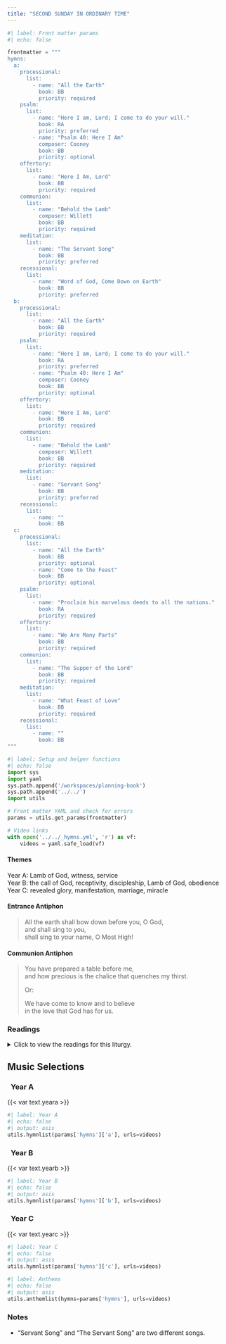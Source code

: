 ```yaml
---
title: "SECOND SUNDAY IN ORDINARY TIME"
---
```


```python
#| label: Front matter params
#| echo: false

frontmatter = """
hymns:
  a:
    processional:
      list:
        - name: "All the Earth"
          book: BB
          priority: required
    psalm:
      list:
        - name: "Here I am, Lord; I come to do your will."
          book: RA
          priority: preferred
        - name: "Psalm 40: Here I Am"
          composer: Cooney
          book: BB
          priority: optional
    offertory:
      list:
        - name: "Here I Am, Lord"
          book: BB
          priority: required
    communion:
      list:
        - name: "Behold the Lamb"
          composer: Willett
          book: BB
          priority: required
    meditation:
      list:
        - name: "The Servant Song"
          book: BB
          priority: preferred
    recessional:
      list:
        - name: "Word of God, Come Down on Earth"
          book: BB
          priority: preferred
  b:
    processional:
      list:
        - name: "All the Earth"
          book: BB
          priority: required
    psalm:
      list:
        - name: "Here I am, Lord; I come to do your will."
          book: RA
          priority: preferred
        - name: "Psalm 40: Here I Am"
          composer: Cooney
          book: BB
          priority: optional
    offertory:
      list:
        - name: "Here I Am, Lord"
          book: BB
          priority: required
    communion:
      list:
        - name: "Behold the Lamb"
          composer: Willett
          book: BB
          priority: required
    meditation:
      list:
        - name: "Servant Song"
          book: BB
          priority: preferred
    recessional:
      list:
        - name: ""
          book: BB
  c:
    processional:
      list:
        - name: "All the Earth"
          book: BB
          priority: optional
        - name: "Come to the Feast"
          book: BB
          priority: optional
    psalm:
      list:
        - name: "Proclaim his marvelous deeds to all the nations."
          book: RA
          priority: required
    offertory:
      list:
        - name: "We Are Many Parts"
          book: BB
          priority: required
    communion:
      list:
        - name: "The Supper of the Lord"
          book: BB
          priority: required
    meditation:
      list:
        - name: "What Feast of Love"
          book: BB
          priority: required
    recessional:
      list:
        - name: ""
          book: BB
"""
```

```python
#| label: Setup and helper functions
#| echo: false
import sys
import yaml
sys.path.append('/workspaces/planning-book')
sys.path.append('../../')
import utils

# Front matter YAML and check for errors
params = utils.get_params(frontmatter)

# Video links
with open('../../_hymns.yml', 'r') as vf:
    videos = yaml.safe_load(vf)
```

:::  {.red}
#### **Themes**
:::

[Year A:]{.red} Lamb of God, witness, service  
[Year B:]{.red} the call of God, receptivity, discipleship, Lamb of
God, obedience  
[Year C:]{.red} revealed glory, manifestation, marriage, miracle  

:::  {.red}
#### **Entrance Antiphon**
:::

> All the earth shall bow down before you, O God,  
> and shall sing to you,  
> shall sing to your name, O Most High!

:::  {.red}
#### **Communion Antiphon**
:::

> You have prepared a table before me,  
> and how precious is the chalice that quenches my thirst.  
>  
> [Or:]{.red}  
>  
> We have come to know and to believe  
> in the love that God has for us.

:::: {.content-visible when-format="html"}
::: {.red}
### Readings
:::

<details>
  <summary>Click to view the readings for this liturgy.</summary>

::: {.red}
### &nbsp; Year A

#### First Reading [Isaiah 49:3, 5-6]{style="float:right" .small}
:::

The LORD said to me: You are my servant,  
Israel, through whom I show my glory.  
Now the LORD has spoken  
who formed me as his servant from the womb,  
that Jacob may be brought back to him  
and Israel gathered to him;  
and I am made glorious in the sight of the LORD,  
and my God is now my strength!  
It is too little, the LORD says, for you to be my servant,  
to raise up the tribes of Jacob,  
and restore the survivors of Israel;  
I will make you a light to the nations,  
that my salvation may reach to the ends of the earth.

***

::: {.red}
#### Responsorial Psalm [Psalm 40:2, 4, 7-8, 8-9, 10]{style="float:right" .small}
:::

**[℟.]{.red}** **Here am I, Lord; I come to do your will.**  

I have waited, waited for the LORD,  
and he stooped toward me and heard my cry.  
And he put a new song into my mouth,  
a hymn to our God. **[℟.]{.red}**  

Sacrifice or offering you wished not,  
but ears open to obedience you gave me.  
Holocausts or sin-offerings you sought not;  
then said I, "Behold I come." **[℟.]{.red}**  

"In the written scroll it is prescribed for me,  
to do your will, O my God, is my delight,  
and your law is within my heart!" **[℟.]{.red}**  

I announced your justice in the vast assembly;  
I did not restrain my lips, as you, O LORD, know.  
R/ Here am I, Lord; I come to do your will. **[℟.]{.red}**  

***

::: {.red}
#### Second Reading [1 Corinthians 1:1-3]{style="float:right" .small}
:::

Paul, called to be an apostle of Christ Jesus by the will of God,  
and Sosthenes our brother,  
to the church of God that is in Corinth,  
to you who have been sanctified in Christ Jesus, called to be holy,  
with all those everywhere who call upon the name of our Lord Jesus Christ, their Lord and ours.  
Grace to you and peace from God our Father  
and the Lord Jesus Christ.  

***

::: {.red}
#### Alleluia [John 1:14a, 12a]{style="float:right" .small}
:::

**[℟.]{.red}** **Alleluia, alleluia.**  
The Word of God became flesh and dwelt among us.  
To those who accepted him,  
he gave power to become children of God. **[℟.]{.red}**

***

::: {.red}
#### Gospel [John 1:29-34]{style="float:right" .small}
:::

John the Baptist saw Jesus coming toward him and said,  
"Behold, the Lamb of God, who takes away the sin of the world.  
He is the one of whom I said,  
'A man is coming after me who ranks ahead of me  
because he existed before me.'  
I did not know him,  
but the reason why I came baptizing with water  
was that he might be made known to Israel."  
John testified further, saying,  
"I saw the Spirit come down like a dove from heaven  
and remain upon him.  
I did not know him,  
but the one who sent me to baptize with water told me,  
'On whomever you see the Spirit come down and remain,  
he is the one who will baptize with the Holy Spirit.'  
Now I have seen and testified that he is the Son of God."

::: {.centered}
{{< var symbols.cross >}} &nbsp; {{< var symbols.cross >}} &nbsp; {{< var symbols.cross >}}
:::

::: {.red}
### &nbsp; Year B

#### First Reading [1 Samuel 3:3b-10, 19]{style="float:right" .small}
:::

Samuel was sleeping in the temple of the LORD  
where the ark of God was.  
The LORD called to Samuel, who answered, "Here I am."  
Samuel ran to Eli and said, "Here I am. You called me."  
"I did not call you, " Eli said. "Go back to sleep."  
So he went back to sleep.  
Again the LORD called Samuel, who rose and went to Eli.  
"Here I am, " he said. "You called me."  
But Eli answered, "I did not call you, my son. Go back to sleep."  

At that time Samuel was not familiar with the LORD,  
because the LORD had not revealed anything to him as yet.  
The LORD called Samuel again, for the third time.  
Getting up and going to Eli, he said, "Here I am. You called me."  
Then Eli understood that the LORD was calling the youth.  
So he said to Samuel, "Go to sleep, and if you are called, reply,  
Speak, LORD, for your servant is listening."  
When Samuel went to sleep in his place,  
the LORD came and revealed his presence,  
calling out as before, "Samuel, Samuel!"  
Samuel answered, "Speak, for your servant is listening."  

Samuel grew up, and the LORD was with him,  
not permitting any word of his to be without effect.

***

::: {.red}
#### Responsorial Psalm [Psalm 40:2, 4, 7-8, 8-9, 10]{style="float:right" .small}
:::

**[℟.]{.red}** **Here am I, Lord; I come to do your will.**  

I have waited, waited for the LORD,  
and he stooped toward me and heard my cry.  
And he put a new song into my mouth,  
a hymn to our God. **[℟.]{.red}**  

Sacrifice or offering you wished not,  
but ears open to obedience you gave me.  
Holocausts or sin-offerings you sought not;  
then said I, "Behold I come." **[℟.]{.red}**  

"In the written scroll it is prescribed for me,  
to do your will, O my God, is my delight,  
and your law is within my heart!" **[℟.]{.red}**  

I announced your justice in the vast assembly;  
I did not restrain my lips, as you, O LORD, know. **[℟.]{.red}**

***

::: {.red}
#### Second Reading [1 Corinthians 6:13c-15a, 17-20]{style="float:right" .small}
:::

Brothers and sisters:  
The body is not for immorality, but for the Lord,  
and the Lord is for the body;  
God raised the Lord and will also raise us by his power.  

Do you not know that your bodies are members of Christ?  
But whoever is joined to the Lord becomes one Spirit with him.  
Avoid immorality.  
Every other sin a person commits is outside the body,  
but the immoral person sins against his own body.  
Do you not know that your body  
is a temple of the Holy Spirit within you,  
whom you have from God, and that you are not your own?  
For you have been purchased at a price.  
Therefore glorify God in your body.  

***

::: {.red}
#### Alleluia [John 1:41, 17b]{style="float:right" .small}
:::

**[℟.]{.red}** **Alleluia, alleluia.**  
We have found the Messiah:  
Jesus Christ, who brings us truth and grace. **[℟.]{.red}**  

***

::: {.red}
#### Gospel [John 1:35-42]{style="float:right" .small}
:::

John was standing with two of his disciples,  
and as he watched Jesus walk by, he said,  
"Behold, the Lamb of God."  
The two disciples heard what he said and followed Jesus.  
Jesus turned and saw them following him and said to them,  
"What are you looking for?"  
They said to him, "Rabbi" — which translated means Teacher —,  
"where are you staying?"  
He said to them, "Come, and you will see."  
So they went and saw where Jesus was staying,  
and they stayed with him that day.  
It was about four in the afternoon.  
Andrew, the brother of Simon Peter,  
was one of the two who heard John and followed Jesus.  
He first found his own brother Simon and told him,  
"We have found the Messiah" — which is translated Christ —.  
Then he brought him to Jesus.  
Jesus looked at him and said,  
"You are Simon the son of John;  
you will be called Cephas" — which is translated Peter.  

::: {.centered}
{{< var symbols.cross >}} &nbsp; {{< var symbols.cross >}} &nbsp; {{< var symbols.cross >}}
:::

::: {.red}
### &nbsp; Year C

#### First Reading [Isaiah 62:1-5]{style="float:right" .small}
:::

For Zion’s sake I will not be silent,  
&ensp; for Jerusalem’s sake I will not be quiet,  
until her vindication shines forth like the dawn  
&ensp; and her victory like a burning torch.  

Nations shall behold your vindication,  
&ensp; and all the kings your glory;  
you shall be called by a new name  
&ensp; pronounced by the mouth of the LORD.  
You shall be a glorious crown in the hand of the LORD,  
&ensp; a royal diadem held by your God.  
No more shall people call you “Forsaken,“  
&ensp; or your land “Desolate,“  
but you shall be called “My Delight,“  
&ensp; and your land “Espoused.”  
For the LORD delights in you  
&ensp; and makes your land his spouse.  
As a young man marries a virgin,  
&ensp; your Builder shall marry you;  
and as a bridegroom rejoices in his bride  
&ensp; so shall your God rejoice in you.  

***

::: {.red}
#### Responsorial Psalm [Psalm 96:1-2, 2-3, 7-8, 9-10]{style="float:right" .small}
:::

**[℟.]{.red}** **Proclaim his marvelous deeds to all the nations.**  

Sing to the LORD a new song;  
&emsp; sing to the LORD, all you lands.  
Sing to the LORD; bless his name. **[℟.]{.red}**  

Announce his salvation, day after day.  
Tell his glory among the nations;  
&emsp; among all peoples, his wondrous deeds. **[℟.]{.red}**  

Give to the LORD, you families of nations,  
&emsp; give to the LORD glory and praise;  
&emsp; give to the LORD the glory due his name! **[℟.]{.red}**  

Worship the LORD in holy attire.  
&emsp; Tremble before him, all the earth;  
Say among the nations: The LORD is king.  
&emsp; He governs the peoples with equity. **[℟.]{.red}**  

***

::: {.red}
#### Second Reading [1 Corinthians 12:4-11]{style="float:right" .small}
:::

Brothers and sisters:  
There are different kinds of spiritual gifts but the same Spirit;  
there are different forms of service but the same Lord;  
there are different workings but the same God  
who produces all of them in everyone.  
To each individual the manifestation of the Spirit  
is given for some benefit.  
To one is given through the Spirit the expression of wisdom;  
to another, the expression of knowledge according to the 
same Spirit;  
to another, faith by the same Spirit;  
to another, gifts of healing by the one Spirit;  
to another, mighty deeds;  
to another, prophecy;  
to another, discernment of spirits;  
to another, varieties of tongues;  
to another, interpretation of tongues.  
But one and the same Spirit produces all of these,  
distributing them individually to each person as he wishes.  

***

::: {.red}
#### Alleluia [2 Thessalonians 2:14]{style="float:right" .small}
:::

**[℟.]{.red}** **Alleluia, alleluia.**  
God has called us through the Gospel  
to possess the glory of our Lord Jesus Christ. **[℟.]{.red}** 

***

::: {.red}
#### Gospel [John 2:1-11]{style="float:right" .small}
:::

There was a wedding at Cana in Galilee,  
and the mother of Jesus was there.  
Jesus and his disciples were also invited to the wedding.  
When the wine ran short,  
the mother of Jesus said to him,  
“They have no wine.”  
And Jesus said to her,  
“Woman, how does your concern affect me?  
My hour has not yet come.”  
His mother said to the servers,  
“Do whatever he tells you.”  
Now there were six stone water jars there for Jewish ceremonial washings,  
each holding twenty to thirty gallons.  
Jesus told them,  
“Fill the jars with water.”  
So they filled them to the brim.  
Then he told them,  
“Draw some out now and take it to the headwaiter.”  
So they took it.   
And when the headwaiter tasted the water that had become wine,  
without knowing where it came from  
— although the servers who had drawn the water knew —,  
the headwaiter called the bridegroom and said to him,  
“Everyone serves good wine first,  
and then when people have drunk freely, an inferior one;  
but you have kept the good wine until now.”  
Jesus did this as the beginning of his signs at Cana in Galilee  
and so revealed his glory,  
and his disciples began to believe in him.

</details>
::::

::: {.red}
## Music Selections
:::

::: {.titlered}
### &nbsp; Year A
:::
{{< var text.yeara >}}

```python
#| label: Year A
#| echo: false
#| output: asis
utils.hymnlist(params['hymns']['a'], urls=videos)
```

::: {.titlered}
### &nbsp; Year B
:::
{{< var text.yearb >}}

```python
#| label: Year B
#| echo: false
#| output: asis
utils.hymnlist(params['hymns']['b'], urls=videos)
```

::: {.titlered}
### &nbsp; Year C
:::
{{< var text.yearc >}}

```python
#| label: Year C
#| echo: false
#| output: asis
utils.hymnlist(params['hymns']['c'], urls=videos)
```


```python
#| label: Anthems
#| echo: false
#| output: asis
utils.anthemlist(hymns=params['hymns'], urls=videos)
```

::: {.red}
### Notes
:::

* “Servant Song” and “The Servant Song” are two diﬀerent songs.